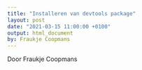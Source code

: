 ```yaml
---
title: "Installeren van devtools package"
layout: post
date: "2021-03-15 11:00:00 +0100"
output: html_document
by: Fraukje Coopmans
---
```


Door Fraukje Coopmans

